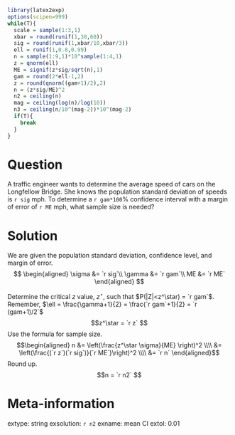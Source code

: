 ```r
library(latex2exp)
options(scipen=999)
while(T){
  scale = sample(1:3,1)
  xbar = round(runif(1,30,60))
  sig = round(runif(1,xbar/10,xbar/3))
  ell = runif(1,0.8,0.99)
  n = sample(1:9,1)*10^sample(1:4,1)
  z = qnorm(ell)
  ME = signif(z*sig/sqrt(n),1)
  gam = round(2*ell-1,2)
  z = round(qnorm((gam+1)/2),2)
  n = (z*sig/ME)^2
  n2 = ceiling(n)
  mag = ceiling(log(n)/log(10))
  n3 = ceiling(n/10^(mag-2))*10^(mag-2)
  if(T){
    break
  }
}
```

Question
========

A traffic engineer wants to determine the average speed of cars on the Longfellow Bridge. She knows the population standard deviation of speeds is `r sig` mph. To determine a `r gam*100`% confidence interval with a margin of error of `r ME` mph, what sample size is needed?


Solution
========

We are given the population standard deviation, confidence level, and margin of error.
$$
\begin{aligned}
\sigma &= `r sig`\\
\gamma &= `r gam`\\
ME &= `r ME`
\end{aligned}
$$

Determine the critical $z$ value, $z^\star$, such that $P(|Z|<z^\star) = `r gam`$. Remember, $\ell = \frac{\gamma+1}{2} = \frac{`r gam`+1}{2} = `r (gam+1)/2`$
$$z^\star = `r z` $$
Use the formula for sample size.
$$\begin{aligned}
n &= \left(\frac{z^\star \sigma}{ME} \right)^2 \\\\
&= \left(\frac{(`r z`)(`r sig`)}{`r ME`}\right)^2 \\\\
&= `r n`
\end{aligned}$$
Round up.
$$n = `r n2` $$



Meta-information
============
extype: string
exsolution: `r n2`
exname: mean CI
extol: 0.01
